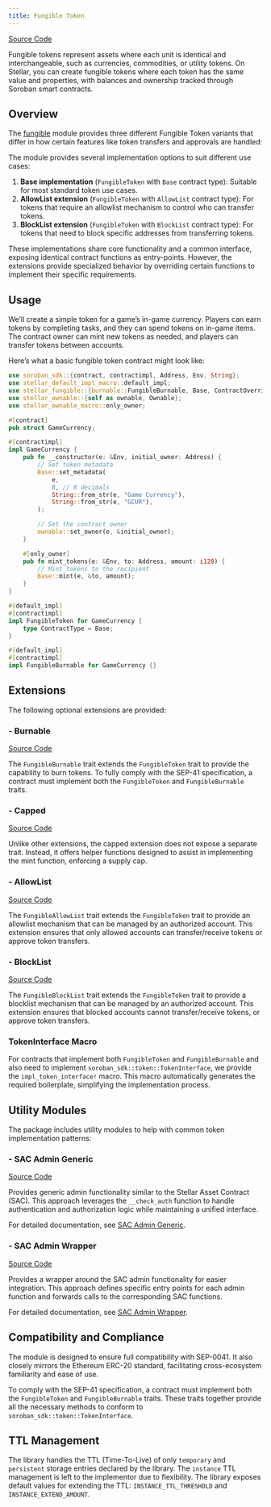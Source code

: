 ```yaml
---
title: Fungible Token
---
```


[Source Code](https://github.com/OpenZeppelin/stellar-contracts/tree/main/packages/tokens/fungible)

Fungible tokens represent assets where each unit is identical and interchangeable, such as currencies,
commodities, or utility tokens. On Stellar, you can create fungible tokens where each token has the
same value and properties, with balances and ownership tracked through Soroban smart contracts.

## Overview

The [fungible](https://github.com/OpenZeppelin/stellar-contracts/tree/main/packages/tokens/fungible)
module provides three different Fungible Token variants that differ in how certain features like
token transfers and approvals are handled:

The module provides several implementation options to suit different use cases:

1. **Base implementation** (`FungibleToken` with `Base` contract type): Suitable for most standard token use cases.
2. **AllowList extension** (`FungibleToken` with `AllowList` contract type): For tokens that require an allowlist mechanism to control who can transfer tokens.
3. **BlockList extension** (`FungibleToken` with `BlockList` contract type): For tokens that need to block specific addresses from transferring tokens.

These implementations share core functionality and a common interface, exposing identical contract functions as entry-points. However, the extensions provide specialized behavior by overriding certain functions to implement their specific requirements.

## Usage

We’ll create a simple token for a game’s in-game currency. Players can earn tokens by completing tasks,
and they can spend tokens on in-game items. The contract owner can mint new tokens as needed,
and players can transfer tokens between accounts.

Here’s what a basic fungible token contract might look like:

```rust
use soroban_sdk::{contract, contractimpl, Address, Env, String};
use stellar_default_impl_macro::default_impl;
use stellar_fungible::{burnable::FungibleBurnable, Base, ContractOverrides, FungibleToken};
use stellar_ownable::{self as ownable, Ownable};
use stellar_ownable_macro::only_owner;

#[contract]
pub struct GameCurrency;

#[contractimpl]
impl GameCurrency {
    pub fn __constructor(e: &Env, initial_owner: Address) {
        // Set token metadata
        Base::set_metadata(
            e,
            8, // 8 decimals
            String::from_str(e, "Game Currency"),
            String::from_str(e, "GCUR"),
        );

        // Set the contract owner
        ownable::set_owner(e, &initial_owner);
    }

    #[only_owner]
    pub fn mint_tokens(e: &Env, to: Address, amount: i128) {
        // Mint tokens to the recipient
        Base::mint(e, &to, amount);
    }
}

#[default_impl]
#[contractimpl]
impl FungibleToken for GameCurrency {
    type ContractType = Base;
}

#[default_impl]
#[contractimpl]
impl FungibleBurnable for GameCurrency {}
```

## Extensions

The following optional extensions are provided:

### - Burnable
[Source Code](https://github.com/OpenZeppelin/stellar-contracts/tree/main/packages/tokens/fungible/src/extensions/burnable)

The `FungibleBurnable` trait extends the `FungibleToken` trait to provide the capability to burn tokens.
To fully comply with the SEP-41 specification, a contract must implement both the `FungibleToken`
and `FungibleBurnable` traits.

### - Capped
[Source Code](https://github.com/OpenZeppelin/stellar-contracts/tree/main/packages/tokens/fungible/src/extensions/capped)

Unlike other extensions, the capped extension does not expose a separate trait. Instead,
it offers helper functions designed to assist in implementing the mint function, enforcing a supply cap.

### - AllowList
[Source Code](https://github.com/OpenZeppelin/stellar-contracts/tree/main/packages/tokens/fungible/src/extensions/allowlist)

The `FungibleAllowList` trait extends the `FungibleToken` trait to provide an allowlist mechanism that
can be managed by an authorized account. This extension ensures that only allowed accounts can
transfer/receive tokens or approve token transfers.

### - BlockList
[Source Code](https://github.com/OpenZeppelin/stellar-contracts/tree/main/packages/tokens/fungible/src/extensions/blocklist)

The `FungibleBlockList` trait extends the `FungibleToken` trait to provide a blocklist mechanism that
can be managed by an authorized account. This extension ensures that blocked accounts cannot transfer/receive
tokens, or approve token transfers.

### TokenInterface Macro

For contracts that implement both `FungibleToken` and `FungibleBurnable` and also need to implement
`soroban_sdk::token::TokenInterface`, we provide the `impl_token_interface!` macro. This macro automatically
generates the required boilerplate, simplifying the implementation process.

## Utility Modules

The package includes utility modules to help with common token implementation patterns:

### - SAC Admin Generic
[Source Code](https://github.com/OpenZeppelin/stellar-contracts/tree/main/packages/tokens/fungible/src/utils/sac_admin_generic)

Provides generic admin functionality similar to the Stellar Asset Contract (SAC). This approach leverages the `__check_auth` function to handle authentication and authorization logic while maintaining a unified interface.

For detailed documentation, see [SAC Admin Generic](/stellar-contracts/0.3.0/tokens/fungible/sac-admin-generic).

### - SAC Admin Wrapper
[Source Code](https://github.com/OpenZeppelin/stellar-contracts/tree/main/packages/tokens/fungible/src/utils/sac_admin_wrapper)

Provides a wrapper around the SAC admin functionality for easier integration. This approach defines specific entry points for each admin function and forwards calls to the corresponding SAC functions.

For detailed documentation, see [SAC Admin Wrapper](/stellar-contracts/0.3.0/tokens/fungible/sac-admin-wrapper).

## Compatibility and Compliance

The module is designed to ensure full compatibility with SEP-0041. It also closely mirrors the Ethereum ERC-20
standard, facilitating cross-ecosystem familiarity and ease of use.

To comply with the SEP-41 specification, a contract must implement both the `FungibleToken` and
`FungibleBurnable` traits. These traits together provide all the necessary methods to conform to
`soroban_sdk::token::TokenInterface`.

## TTL Management

The library handles the TTL (Time-To-Live) of only `temporary` and `persistent` storage entries declared
by the library. The `instance` TTL management is left to the implementor due to flexibility. The library
exposes default values for extending the TTL: `INSTANCE_TTL_THRESHOLD` and `INSTANCE_EXTEND_AMOUNT`.
